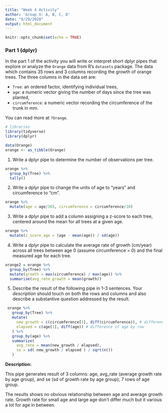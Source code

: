 ```yaml
---
title: "Week 4 Activity"
author: 'Group X: A, B, C, D'
date: "9/29/2020"
output: html_document
---
```


```r
knitr::opts_chunk$set(echo = TRUE)
```

### Part 1 (dplyr)

In the part 1 of the activity you will write or interpret short dplyr pipes
that explore or analyze the `Orange` data from R's `datasets` package. The data
which contains 35 rows and 3 columns recording the growth
of orange trees.  The three columns in the data set are:

  - `Tree`: an ordered factor, identifying individual trees, 
  - `age`: a numeric vector giving the number of days 
    since the tree was planted,
  - `circumference`: a numeric vector recording the circumference of the 
    trunk in mm. 

You can read more at `?Orange`. 

```r
# libraries
library(tidyverse)
library(dplyr)

```

```r
data(Orange)
orange <- as_tibble(Orange)

```


1. Write a dplyr pipe to determine the number of
observations per tree.

```r
orange %>% 
  group_by(Tree) %>% 
  tally()

```

2. Write a dplyr pipe to change the units of age to "years" 
and circumference to "cm".

```r
orange %>% 
  mutate(age = age/365, circumference = circumference/10)

```

 
3. Write a dplyr pipe to add a column assigning a
z-score to each tree, centered around the mean for all trees at a given age.

```r
orange %>% 
  mutate(z_score_age = (age - mean(age)) / sd(age))

```

 
4. Write a dplyr pipe to calculate the average rate of growth
(cm/year) across all trees between age 0 (assume circumference = 0) and
the final measured age for each tree.

```r
orange2 = orange %>% 
  group_by(Tree) %>% 
  mutate(growth = max(circumference) / max(age)) %>% 
  summarise(avg_rate_growth = mean(growth))

```

5. Describe the result of the following pipe in 1-3 sentences. Your
    *description* should touch on both the rows and columns and also describe
    a substantive question addressed by the result. 

```r
 orange %>%
   group_by(Tree) %>%
   mutate( 
     new_growth = c(circumference[1], diff(circumference)), # difference of grouwth by row
     elapsed = c(age[1], diff(age)) # difference of age by row
   ) %>%
   group_by(age) %>% 
   summarize( 
     avg_rate = mean(new_growth / elapsed),
     se = sd( new_growth / elapsed ) / sqrt(n()) 
   )
```

**Description:**

This pipe generates result of 3 columns: age, avg_rate (average growth rate by 
age group), and se (sd of growth rate by age group); 7 rows of age group.

The results shows no obvious relationship between age and average growth rate. 
Growth rate for small age and large age don't differ much but it various a lot 
for age in between.
